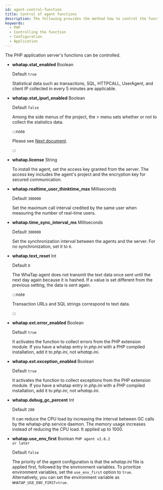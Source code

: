 ```yaml
---
id: agent-control-function
title: Control of agent functions
description: The following provides the method how to control the functions of the application server.
keywords:
  - PHP
  - Controlling the function
  - Configuration
  - Application
---
```


The PHP application server's functions can be controlled.

- **whatap.stat_enabled** <span class='type'>Boolean</span>

  Default `true`

  Statistical data such as transactions, SQL, HTTPCALL, UserAgent, and client IP collected in every 5 minutes are applicable.

- **whatap.stat_ipurl_enabled** <span class='type'>Boolean</span>

  Default `false`

  Among the side menus of the project, the <Cmdname sid="side_statistics" className="uitext" /> &gt; <Cmdname sid="side_statIp" className="uitext" /> menu sets whether or not to collect the statistics data. 

  :::note 

  Please see [Next document](/php/analysis-apm-trs#statiptx).

  :::

- **whatap.license** <span class='type'>String</span>

  To install the agent, set the access key granted from the server. The access key includes the agent's project and the encryption key for secured communication.

- **whatap.realtime_user_thinktime_max** <span class='type'>Milliseconds</span>

  Default `300000`

  Set the maximum call interval credited by the same user when measuring the number of real-time users.

- **whatap.time_sync_interval_ms** <span class='type'>Milliseconds</span>

  Default `300000`

  Set the synchronization interval between the agents and the server. For no synchronization, set it to `0`.

- **whatap.text_reset** <span class='type'>Int</span>

  Default `0`

  The WhaTap agent does not transmit the text data once sent until the next day again because it is hashed. If a value is set different from the previous setting, the data is sent again.

  :::note

  Transaction URLs and SQL strings correspond to text data.

  :::

- **whatap.ext.error_enabled** <span class='type'>Boolean</span>

  Default `true`

  It activates the function to collect errors from the PHP extension module. If you have a whatap entry in _php.ini_ with a PHP compiled installation, add it to _php.ini_, not *whatap.ini*.


<Phprestartapply />

- **whatap.ext.exception_enabled** <span class='type'>Boolean</span>

  Default `true`

  It activates the function to collect exceptions from the PHP extension module. If you have a whatap entry in _php.ini_ with a PHP compiled installation, add it to _php.ini_, not *whatap.ini*.

<Phprestartapply />

- **whatap.debug_gc_percent** <span class='type'>Int</span>

  Default `200`

  It can reduce the CPU load by increasing the interval between GC calls by the whatap-php service daemon. The memory usage increases instead of reducing the CPU load. It applied up to 1000.

- **whatap.use_env_first** <span class='type'>Boolean</span> <code className="my">PHP agent v2.8.2 or later</code>

  Default `false`

  The priority of the agent configuration is that the *whatap.ini* file is applied first, followed by the environment variables. To prioritize environment variables, set the `use_env_first` option to `true`. Alternatively, you can set the environment variable as `WHATAP_USE_ENV_FIRST=true`.
